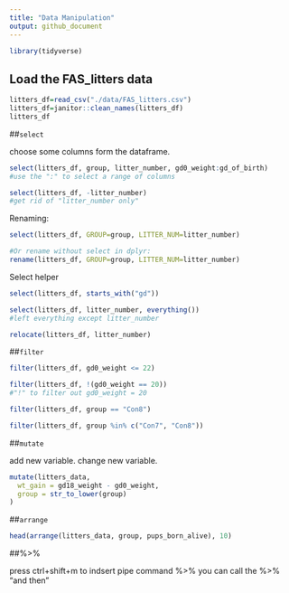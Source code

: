 ```yaml
---
title: "Data Manipulation"
output: github_document
---
```


```r
library(tidyverse)

```

## Load the FAS_litters data
```r
litters_df=read_csv("./data/FAS_litters.csv")
litters_df=janitor::clean_names(litters_df)
litters_df
```

##`select`

choose some columns form the dataframe. 
```r
select(litters_df, group, litter_number, gd0_weight:gd_of_birth)
#use the ":" to select a range of columns 

select(litters_df, -litter_number)
#get rid of "litter_number only"
```

Renaming: 

```r
select(litters_df, GROUP=group, LITTER_NUM=litter_number)

#Or rename without select in dplyr: 
rename(litters_df, GROUP=group, LITTER_NUM=litter_number)
```

Select helper

```r
select(litters_df, starts_with("gd"))

select(litters_df, litter_number, everything())
#left everything except litter_number

relocate(litters_df, litter_number)
```

##`filter`
```r
filter(litters_df, gd0_weight <= 22)

filter(litters_df, !(gd0_weight == 20))
#"!" to filter out gd0_weight = 20

filter(litters_df, group == "Con8")

filter(litters_df, group %in% c("Con7", "Con8"))

```

##`mutate`

add new variable. change new variable.
```r
mutate(litters_data,
  wt_gain = gd18_weight - gd0_weight,
  group = str_to_lower(group)
)
```

##`arrange`
```r
head(arrange(litters_data, group, pups_born_alive), 10)
```


##%>%

press ctrl+shift+m to indsert pipe command %>% 
you can call the %>% "and then"
